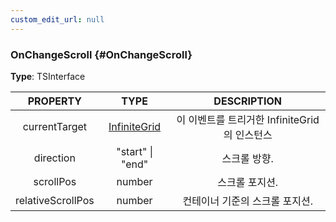 ```yaml
---
custom_edit_url: null
---
```


### OnChangeScroll {#OnChangeScroll}

<div className="bulma-tags">

</div>

**Type**: TSInterface

|PROPERTY|TYPE|DESCRIPTION|
|:---:|:---:|:---:|
|currentTarget|[InfiniteGrid](InfiniteGrid)|이 이벤트를 트리거한 InfiniteGrid의 인스턴스|
|direction|"start" \| "end"|스크롤 방향.|
|scrollPos|number|스크롤 포지션.|
|relativeScrollPos|number|컨테이너 기준의 스크롤 포지션.|

